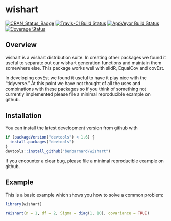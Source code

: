 # wishart

[![CRAN_Status_Badge](http://www.r-pkg.org/badges/version/wishart)](https://cran.r-project.org/package=wishart)
[![Travis-CI Build Status](https://travis-ci.org/BenBarnard/wishart.svg?branch=master)](https://travis-ci.org/BenBarnard/wishart)
[![AppVeyor Build Status](https://ci.appveyor.com/api/projects/status/github/BenBarnard/wishart?branch=master&svg=true)](https://ci.appveyor.com/project/BenBarnard/wishart)
[![Coverage Status](https://img.shields.io/codecov/c/github/BenBarnard/wishart/master.svg)](https://codecov.io/github/BenBarnard/wishart?branch=master)

## Overview

wishart is a wishart distribution suite. In creating other packages we found it useful to separate out our wishart generation functions and maintain them somewhere else. This package works well with slidR, EqualCov and covEst.

In developing covEst we found it useful to have it play nice with the "tidyverse." At this point we have not thought of all the uses and combinations with these packages so if you think of something not currently implemented please file a minimal reproducible example on github.

## Installation

You can install the latest development version from github with

```r
if (packageVersion("devtools") < 1.6) {
  install.packages("devtools")
}
devtools::install_github("benbarnard/wishart")
```

If you encounter a clear bug, please file a minimal reproducible example on github.

## Example

This is a basic example which shows you how to solve a common problem:

```r
library(wishart)

rWishart(n = 1, df = 2, Sigma = diag(1, 10), covariance = TRUE)
```
